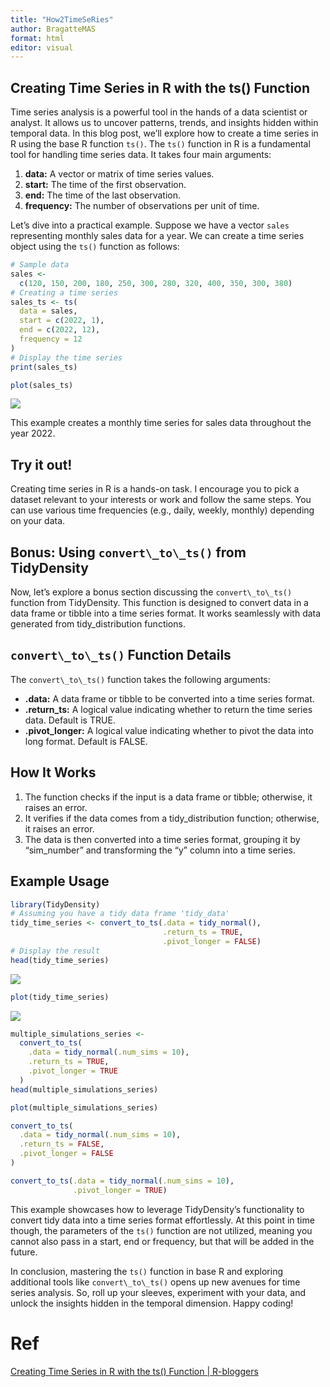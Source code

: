 ```yaml
---
title: "How2TimeSeRies"
author: BragatteMAS
format: html
editor: visual
---
```


## **Creating Time Series in R with the ts() Function**

Time series analysis is a powerful tool in the hands of a data scientist or analyst. It allows us to uncover patterns, trends, and insights hidden within temporal data. In this blog post, we'll explore how to create a time series in R using the base R function `ts()`. The `ts()` function in R is a fundamental tool for handling time series data. It takes four main arguments:

1.  **data:** A vector or matrix of time series values.
2.  **start:** The time of the first observation.
3.  **end:** The time of the last observation.
4.  **frequency:** The number of observations per unit of time.

Let's dive into a practical example. Suppose we have a vector `sales` representing monthly sales data for a year. We can create a time series object using the `ts()` function as follows:

```r
# Sample data
sales <-
  c(120, 150, 200, 180, 250, 300, 280, 320, 400, 350, 300, 380)
# Creating a time series
sales_ts <- ts(
  data = sales,
  start = c(2022, 1),
  end = c(2022, 12),
  frequency = 12
)
# Display the time series
print(sales_ts)
```

```r
plot(sales_ts)
```

![](https://i0.wp.com/www.spsanderson.com/steveondata/posts/2023-12-27/index_files/figure-html/unnamed-chunk-1-1.png?w=450&ssl=1)

This example creates a monthly time series for sales data throughout the year 2022.

## Try it out!

Creating time series in R is a hands-on task. I encourage you to pick a dataset relevant to your interests or work and follow the same steps. You can use various time frequencies (e.g., daily, weekly, monthly) depending on your data.

## Bonus: Using `convert\_to\_ts()` from TidyDensity

Now, let's explore a bonus section discussing the `convert\_to\_ts()` function from TidyDensity. This function is designed to convert data in a data frame or tibble into a time series format. It works seamlessly with data generated from tidy_distribution functions.

## `convert\_to\_ts()` Function Details

The `convert\_to\_ts()` function takes the following arguments:

-   **.data:** A data frame or tibble to be converted into a time series format.
-   **.return_ts:** A logical value indicating whether to return the time series data. Default is TRUE.
-   **.pivot_longer:** A logical value indicating whether to pivot the data into long format. Default is FALSE.

## How It Works

1.  The function checks if the input is a data frame or tibble; otherwise, it raises an error.
2.  It verifies if the data comes from a tidy_distribution function; otherwise, it raises an error.
3.  The data is then converted into a time series format, grouping it by "sim_number" and transforming the "y" column into a time series.

## Example Usage

```r
library(TidyDensity)
# Assuming you have a tidy data frame 'tidy_data'
tidy_time_series <- convert_to_ts(.data = tidy_normal(),
                                  .return_ts = TRUE,
                                  .pivot_longer = FALSE)
# Display the result
head(tidy_time_series)
```

![](https://i0.wp.com/www.spsanderson.com/steveondata/posts/2023-12-27/index_files/figure-html/unnamed-chunk-2-1.png?w=450&ssl=1)

```r
plot(tidy_time_series)
```

![](https://i0.wp.com/www.spsanderson.com/steveondata/posts/2023-12-27/index_files/figure-html/unnamed-chunk-2-2.png?w=450&ssl=1)

```r
multiple_simulations_series <-
  convert_to_ts(
    .data = tidy_normal(.num_sims = 10),
    .return_ts = TRUE,
    .pivot_longer = TRUE
  )
head(multiple_simulations_series)
```

```r
plot(multiple_simulations_series)
```

```r
convert_to_ts(
  .data = tidy_normal(.num_sims = 10),
  .return_ts = FALSE,
  .pivot_longer = FALSE
)
```

```r
convert_to_ts(.data = tidy_normal(.num_sims = 10),
              .pivot_longer = TRUE)
```

This example showcases how to leverage TidyDensity's functionality to convert tidy data into a time series format effortlessly. At this point in time though, the parameters of the `ts()` function are not utilized, meaning you cannot also pass in a start, end or frequency, but that will be added in the future.

In conclusion, mastering the `ts()` function in base R and exploring additional tools like `convert\_to\_ts()` opens up new avenues for time series analysis. So, roll up your sleeves, experiment with your data, and unlock the insights hidden in the temporal dimension. Happy coding!

# Ref

[Creating Time Series in R with the ts() Function \| R-bloggers](https://www.r-bloggers.com/2023/12/creating-time-series-in-r-with-the-ts-function/?utm_source=phpList&utm_medium=email&utm_campaign=R-bloggers-weekly&utm_content=HTML)
